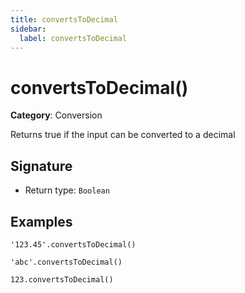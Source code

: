 ```yaml
---
title: convertsToDecimal
sidebar:
  label: convertsToDecimal
---
```


# convertsToDecimal()

**Category**: Conversion

Returns true if the input can be converted to a decimal

## Signature

- Return type: `Boolean`

## Examples

```fhirpath
'123.45'.convertsToDecimal()
```

```fhirpath
'abc'.convertsToDecimal()
```

```fhirpath
123.convertsToDecimal()
```

